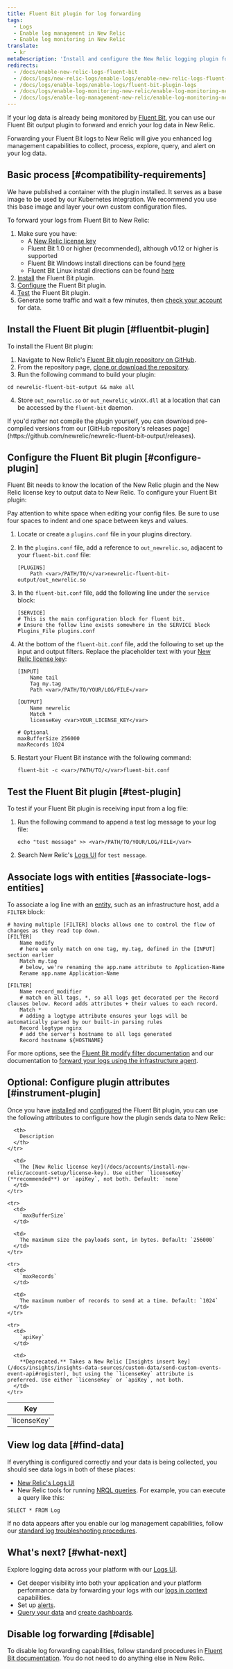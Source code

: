 ```yaml
---
title: Fluent Bit plugin for log forwarding
tags:
  - Logs
  - Enable log management in New Relic
  - Enable log monitoring in New Relic
translate:
  - kr
metaDescription: 'Install and configure the New Relic logging plugin for Fluent Bit, so you can use enhanced log management capabilities.'
redirects:
  - /docs/enable-new-relic-logs-fluent-bit
  - /docs/logs/new-relic-logs/enable-logs/enable-new-relic-logs-fluent-bit
  - /docs/logs/enable-logs/enable-logs/fluent-bit-plugin-logs
  - /docs/logs/enable-log-monitoring-new-relic/enable-log-monitoring-new-relic/fluent-bit-plugin-log-forwarding
  - /docs/logs/enable-log-management-new-relic/enable-log-monitoring-new-relic/fluent-bit-plugin-log-forwarding
---
```


If your log data is already being monitored by [Fluent Bit](https://fluentbit.io/), you can use our Fluent Bit output plugin to forward and enrich your log data in New Relic.

Forwarding your Fluent Bit logs to New Relic will give you enhanced log management capabilities to collect, process, explore, query, and alert on your log data.

## Basic process [#compatibility-requirements]

We have published a container with the plugin installed. It serves as a base image to be used by our Kubernetes integration. We recommend you use this base image and layer your own custom configuration files.

To forward your logs from Fluent Bit to New Relic:

1. Make sure you have:
   * A [New Relic license key](/docs/apis/intro-apis/new-relic-api-keys/#ingest-license-key)
   * Fluent Bit 1.0 or higher (recommended), although v0.12 or higher is supported
   * Fluent Bit Windows install directions can be found [here](https://docs.fluentbit.io/manual/installation/windows)
   * Fluent Bit Linux install directions can be found [here](https://docs.fluentbit.io/manual/installation/linux)
2. [Install](#fluentbit-plugin) the Fluent Bit plugin.
3. [Configure](#configure-plugin) the Fluent Bit plugin.
4. [Test](#test-plugin) the Fluent Bit plugin.
5. Generate some traffic and wait a few minutes, then [check your account](#find-data) for data.

## Install the Fluent Bit plugin [#fluentbit-plugin]

To install the Fluent Bit plugin:

1. Navigate to New Relic's [Fluent Bit plugin repository on GitHub](https://github.com/newrelic/newrelic-fluent-bit-output).
2. From the repository page, [clone or download the repository](https://help.github.com/en/articles/cloning-a-repository).
3. Run the following command to build your plugin:

```
cd newrelic-fluent-bit-output && make all
```

4. Store `out_newrelic.so` or `out_newrelic_winXX.dll` at a location that can be accessed by the `fluent-bit` daemon.

<Callout variant="tip">
  If you'd rather not compile the plugin yourself, you can download pre-compiled versions from our [GitHub repository's releases page](https://github.com/newrelic/newrelic-fluent-bit-output/releases).
</Callout>

## Configure the Fluent Bit plugin [#configure-plugin]

Fluent Bit needs to know the location of the New Relic plugin and the New Relic license key to output data to New Relic. To configure your Fluent Bit plugin:

<Callout variant="important">
  Pay attention to white space when editing your config files. Be sure to use four spaces to indent and one space between keys and values.
</Callout>

1. Locate or create a `plugins.conf` file in your plugins directory.
2. In the `plugins.conf` file, add a reference to `out_newrelic.so`, adjacent to your `fluent-bit.conf` file:

   ```
   [PLUGINS]
       Path <var>/PATH/TO/</var>newrelic-fluent-bit-output/out_newrelic.so
   ```
3. In the `fluent-bit.conf` file, add the following line under the `service` block:

   ```
   [SERVICE]
   # This is the main configuration block for fluent bit.
   # Ensure the follow line exists somewhere in the SERVICE block
   Plugins_File plugins.conf
   ```
4. At the bottom of the `fluent-bit.conf` file, add the following to set up the input and output filters. Replace the placeholder text with your [New Relic license key](/docs/apis/intro-apis/new-relic-api-keys/#ingest-license-key):

   ```
   [INPUT]
       Name tail
       Tag my.tag
       Path <var>/PATH/TO/YOUR/LOG/FILE</var>

   [OUTPUT]
       Name newrelic
       Match *
       licenseKey <var>YOUR_LICENSE_KEY</var>

   # Optional
   maxBufferSize 256000
   maxRecords 1024
   ```
5. Restart your Fluent Bit instance with the following command:

   ```
   fluent-bit -c <var>/PATH/TO/</var>fluent-bit.conf

   ```

<InstallFeedback />

## Test the Fluent Bit plugin [#test-plugin]

To test if your Fluent Bit plugin is receiving input from a log file:

1. Run the following command to append a test log message to your log file:

   ```
   echo "test message" >> <var>/PATH/TO/YOUR/LOG/FILE</var>
   ```
2. Search New Relic's [Logs UI](https://one.newrelic.com/launcher/logger.log-launcher) for `test message`.

## Associate logs with entities [#associate-logs-entities]

To associate a log line with an [entity](/docs/new-relic-one/use-new-relic-one/core-concepts/what-entity-new-relic/), such as an infrastructure host, add a `FILTER` block:

```
# having multiple [FILTER] blocks allows one to control the flow of changes as they read top down. 
[FILTER]
    Name modify
    # here we only match on one tag, my.tag, defined in the [INPUT] section earlier
    Match my.tag
    # below, we're renaming the app.name attribute to Application-Name
    Rename app.name Application-Name

[FILTER]
    Name record_modifier
    # match on all tags, *, so all logs get decorated per the Record clauses below. Record adds attributes + their values to each record.
    Match *
    # adding a logtype attribute ensures your logs will be automatically parsed by our built-in parsing rules
    Record logtype nginx
    # add the server's hostname to all logs generated
    Record hostname ${HOSTNAME}
```

For more options, see the [Fluent Bit modify filter documentation](https://docs.fluentbit.io/manual/pipeline/filters/modify) and our documentation to [forward your logs using the infrastructure agent](/docs/logs/enable-log-management-new-relic/enable-log-monitoring-new-relic/forward-your-logs-using-infrastructure-agent/#automatically-inserted-attributes).

## Optional: Configure plugin attributes [#instrument-plugin]

Once you have [installed](#fluentbit-plugin) and [configured](#configure-plugin) the Fluent Bit plugin, you can use the following attributes to configure how the plugin sends data to New Relic:

<table>
  <thead>
    <tr>
      <th style={{ width: "200px" }}>
        Key
      </th>

      <th>
        Description
      </th>
    </tr>
  </thead>

  <tbody>
    <tr>
      <td>
        `licenseKey`
      </td>

      <td>
        The [New Relic license key](/docs/accounts/install-new-relic/account-setup/license-key). Use either `licenseKey` (**recommended**) or `apiKey`, not both. Default: `none`
      </td>
    </tr>

    <tr>
      <td>
        `maxBufferSize`
      </td>

      <td>
        The maximum size the payloads sent, in bytes. Default: `256000`
      </td>
    </tr>

    <tr>
      <td>
        `maxRecords`
      </td>

      <td>
        The maximum number of records to send at a time. Default: `1024`
      </td>
    </tr>

    <tr>
      <td>
        `apiKey`
      </td>

      <td>
        **Deprecated.** Takes a New Relic [Insights insert key](/docs/insights/insights-data-sources/custom-data/send-custom-events-event-api#register), but using the `licenseKey` attribute is preferred. Use either `licenseKey` or `apiKey`, not both.
      </td>
    </tr>
  </tbody>
</table>

## View log data [#find-data]

If everything is configured correctly and your data is being collected, you should see data logs in both of these places:

* [New Relic's Logs UI](https://one.newrelic.com/launcher/logger.log-launcher)
* New Relic tools for running [NRQL queries](/docs/chart-builder/use-chart-builder/choose-data/use-advanced-nrql-mode-specify-data). For example, you can execute a query like this:

```
SELECT * FROM Log
```

If no data appears after you enable our log management capabilities, follow our [standard log troubleshooting procedures](/docs/logs/log-management/troubleshooting/no-log-data-appears-ui/).

## What's next? [#what-next]

Explore logging data across your platform with our [Logs UI](/docs/logs/log-management/ui-data/use-logs-ui/).

* Get deeper visibility into both your application and your platform performance data by forwarding your logs with our [logs in context](/docs/logs/enable-log-management-new-relic/configure-logs-context/configure-logs-context-apm-agents/) capabilities.
* Set up [alerts](/docs/alerts-applied-intelligence/new-relic-alerts/alert-conditions/create-alert-conditions/).
* [Query your data](/docs/query-your-data/explore-query-data/get-started/introduction-querying-new-relic-data/) and [create dashboards](/docs/query-your-data/explore-query-data/dashboards/introduction-dashboards/).

## Disable log forwarding [#disable]

To disable log forwarding capabilities, follow standard procedures in [Fluent Bit documentation](https://fluentbit.io/). You do not need to do anything else in New Relic.
